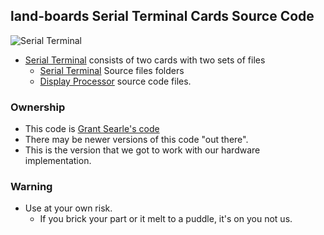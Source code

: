 == land-boards Serial Terminal Cards Source Code ==

<img src="http://land-boards.com/blwiki/images/a/a3/SerialTerminal-P1010506-720px.jpg" alt="Serial Terminal"></img>

* [http://land-boards.com/blwiki/index.php?title=Serial_Terminal Serial Terminal] consists of two cards with two sets of files
** [http://land-boards.com/blwiki/index.php?title=Serial_Terminal Serial Terminal] Source files folders
** [http://land-boards.com/blwiki/index.php?title=DisplayProc-01 Display Processor] source code files.

=== Ownership ===

* This code is [http://searle.hostei.com/grant/MonitorKeyboard/index.html#SourceCode Grant Searle's code]
* There may be newer versions of this code "out there".
* This is the version that we got to work with our hardware implementation.

=== Warning ===

* Use at your own risk.
** If you brick your part or it melt to a puddle, it's on you not us.
